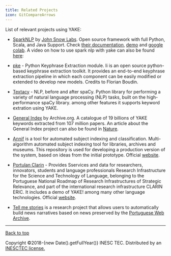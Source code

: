 ```yaml
---
title: Related Projects
icon: GitCompareArrows
---
```


List of relevant projects using YAKE:

- [SparkNLP](https://github.com/JohnSnowLabs/spark-nlp) by [John Snow Labs](https://www.johnsnowlabs.com/). 
Open source framework with full Python, Scala, and Java Support. Check [their documentation](https://nlp.johnsnowlabs.com/docs/en/annotators#yakekeywordextraction), [demo](https://demo.johnsnowlabs.com/public/KEYPHRASE_EXTRACTION/) and [google colab](https://colab.research.google.com/github/JohnSnowLabs/spark-nlp-workshop/blob/master/tutorials/streamlit_notebooks/KEYPHRASE_EXTRACTION.ipynb). A video on how to use spark nlp with yake can also be found [here](https://events.johnsnowlabs.com/john-snow-labs-nlu-become-a-data-science-superhero-with-one-line-of-python-code): 

- [pke](https://github.com/boudinfl/pke) - Python Keyphrase Extraction module.
Ii is an open source python-based keyphrase extraction toolkit. It provides an end-to-end keyphrase extraction pipeline in which each component can be easily modified or extended to develop new models. Credits to Florian Boudin.
 
- [Textacy](https://github.com/chartbeat-labs/textacy) - NLP, before and after spaCy.
Python library for performing a variety of natural language processing (NLP) tasks, built on the high-performance spaCy library. among other features it supports keyword extration using YAKE.

- [General Index](https://archive.org/details/GeneralIndex) by Archive.org. 
A catalogue of 19 billions of YAKE keywords extracted from 107 million papers. An article about the General Index project can also be found in [Nature](https://www.nature.com/articles/d41586-021-02895-8).

- [Annif](https://github.com/NatLibFi/Annif) is a tool for automated subject indexing and classification.
Multi-algorithm automated subject indexing tool for libraries, archives and museums. This repository is used for developing a production version of the system, based on ideas from the initial prototype. Official [website](http://annif.org/).

- [Portulan Clarin](https://portulanclarin.net/workbench/liaad-yake/) - Provides Sservices and data for researchers, innovators, students and language professionals
Research Infrastructure for the Science and Technology of Language, belonging to the Portuguese National Roadmap of  Research Infrastructures of Strategic Relevance, and part of the international research infrastructure CLARIN ERIC. It includes a demo of YAKE! among many other language technologies. Official [website](https://portulanclarin.net/).

- [Tell me stories](https://contamehistorias.pt/arquivopt) is a research project that allows users to automatically build news narratives based on news preserved by the [Portuguese Web Archive](https://arquivo.pt).

---
<div className="mt-12">
  <p>
    <a href="#top" className="no-underline text-sm font-medium">Back to top</a>
  </p>
  <p className="text-sm text-gray-500">
    Copyright &copy;2018-{new Date().getFullYear()} INESC TEC. Distributed by an <a href="https://github.com/LIAAD/yake/tree/master/LICENSE">INESCTEC license.</a>
  </p>
</div>